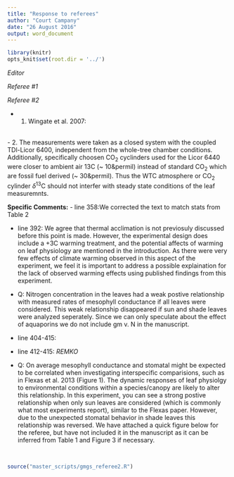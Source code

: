 ```yaml
---
title: "Response to referees"
author: "Court Campany"
date: "26 August 2016"
output: word_document
---
```



```r
library(knitr)
opts_knit$set(root.dir = '../')
```


*Editor*



*Referee #1*


*Referee #2*

- 1. Wingate et al. 2007:

\
- 2. The measurements were taken as a closed system with the coupled TDl-Licor 6400, independent from the whole-tree chamber conditions. Additionally, specifically choosen CO~2~ cyclinders used for the Licor 6440 were closer to ambient air 13C (~ 10&permil) instead of standard CO~2~ which are fossil fuel derived (~ 30&permil). Thus the WTC atmosphere or CO~2~ cylinder $\delta$^13^C should not interfer with steady state conditions of the leaf measuremnts. 

__Specific Comments:__
- line 358:We corrected the text to match stats from Table 2

- line 392: We agree that thermal acclimation is not previosuly discussed before this point is made. However, the experimental design does include a +3C warming treatment, and the potential affects of warming on leaf physiology are mentioned in the introduction. As there were very few effects of climate warming observed in this aspect of the experiment, we feel it is important to address a possible explaination for the lack of observed warming effects using published findings from this experiment.

- Q: Nitrogen concentration in the leaves had a weak postive relationship with measured rates of mesophyll conductance if all leaves were considered. This weak relationship disappeared if sun and shade leaves were analyzed seperately. Since we can only speculate about the effect of aquaporins we do not include gm v. N in the manuscript.

- line 404-415:

- line 412-415: *REMKO*

- Q: On average mesophyll conductance and stomatal might be expected to be correlated when investigating interspecific comparisions, such as in Flexas et al. 2013 (Figure 1). The dynamic responses of leaf physiolgy to environmental conditions within a species/canopy are likely to alter this relationship. In this experiment, you can see a strong postive relationship when only sun leaves are considered (which is commonly what most experiments report), similar to the Flexas paper. However, due to the unexpected stomatal behavior in shade leaves this relationship was reversed. We have attached a quick figure below for the referee, but have not included it in the manuscript as it can be inferred from Table 1 and Figure 3 if necessary.

\
```r
source("master_scripts/gmgs_referee2.R")
```  

